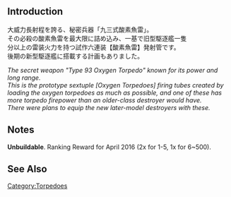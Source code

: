 {{Equipmentinfo
|name = Prototype 61cm Sextuple O<sub>2</sub> Torpedo Mount
|id = 179
|japanesename = 試製61cm六連装(酸素)魚雷
|icon = {{TorpedoWeapon}}
|type = Torpedo
|effect = {{Torpedo}}+14, {{Accuracy}}+2, {{Range}} Short
|scrap = {{Fuel}}2, {{Ammo}}4, {{Steel}}2
<gallery type="slideshow" widths="360px" position="center" hideaddbutton="true">
Equipment179-1.png
Equipment179-2.png
Equipment179-3.png
Equipment179-4.png
</gallery>
|DD = lime
|CL = lime
|CLT = lime
|CA = lime
|CAV = lime
|SS = lime
|SSV = lime
|CLP = lime
|FASTBB = yellow
|notes = Special Restrictions:
*FBB = [[Bismarck#Third Upgrade|Bismarck Drei]] Only}}

==Introduction==
大威力長射程を誇る、秘密兵器「九三式酸素魚雷」。<br />
その必殺の酸素魚雷を最大限に詰め込み、一基で旧型駆逐艦一隻<br />
分以上の雷装火力を持つ試作六連装【酸素魚雷】発射管です。<br />
後期の新型駆逐艦に搭載する計画もありました。

''The secret weapon "Type 93 Oxygen Torpedo" known for its power and long range.''<br/>
''This is the prototype sextuple [Oxygen Torpedoes] firing tubes created by loading the oxygen torpedoes as much as possible, and one of these has more torpedo firepower than an older-class destroyer would have.''<br/>
''There were plans to equip the new later-model destroyers with these.''


==Notes==
'''Unbuildable'''. Ranking Reward for April 2016 (2x for 1-5, 1x for 6~500).

==See Also==
{{Equipmentlist}}
[[Category:Torpedoes]]